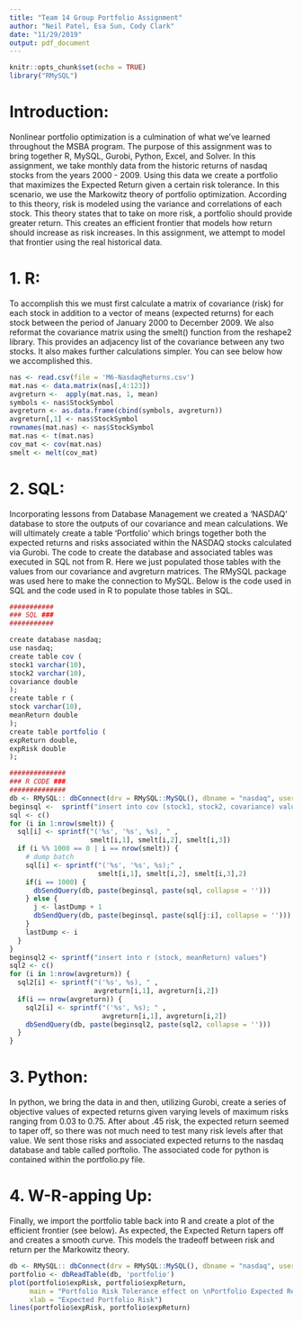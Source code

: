 ---
title: "Team 14 Group Portfolio Assignment"
author: "Neil Patel, Esa Sun, Cody Clark"
date: "11/29/2019"
output: pdf_document
---

```{r setup, include=FALSE}
knitr::opts_chunk$set(echo = TRUE)
library("RMySQL")
```

# Introduction:  

Nonlinear portfolio optimization is a culmination of what we’ve learned throughout the MSBA program. The purpose of this assignment was to bring together R, MySQL, Gurobi, Python, Excel, and Solver. In this assignment, we take monthly data from the historic returns of nasdaq stocks from the years 2000 - 2009. Using this data we create a portfolio that maximizes the Expected Return given a certain risk tolerance. In this scenario, we use the Markowitz theory of portfolio optimization. According to this theory, risk is modeled using the variance and correlations of each stock. This theory states that to take on more risk, a portfolio should provide greater return. This creates an efficient frontier that models how return should increase as risk increases. In this assignment, we attempt to model that frontier using the real historical data.  

# 1. R:  
To accomplish this we must first calculate a matrix of covariance (risk) for each stock in addition to a vector of means (expected returns) for each stock between the period of January 2000 to December 2009. We also reformat the covariance matrix using the smelt() function from the reshape2 library. This provides an adjacency list of the covariance between any two stocks. It also makes further calculations simpler. You can see below how we accomplished this. 

```{r eval=FALSE, echo=TRUE}
nas <- read.csv(file = 'M6-NasdaqReturns.csv')
mat.nas <- data.matrix(nas[,4:123])
avgreturn <-  apply(mat.nas, 1, mean)
symbols <- nas$StockSymbol
avgreturn <- as.data.frame(cbind(symbols, avgreturn))
avgreturn[,1] <- nas$StockSymbol
rownames(mat.nas) <- nas$StockSymbol
mat.nas <- t(mat.nas)
cov_mat <- cov(mat.nas)
smelt <- melt(cov_mat)

```
# 2. SQL:  
Incorporating lessons from Database Management we created a ‘NASDAQ’ database to store the outputs of our covariance and mean calculations. We will ultimately create a table ‘Portfolio’ which brings together both the expected returns and risks associated within the NASDAQ stocks calculated via Gurobi. The code to create the database and associated tables was executed in SQL not from R. Here we just populated those tables with the values from our covariance and avgreturn matrices. The RMySQL package was used here to make the connection to MySQL. Below is the code used in SQL and the code used in R to populate those tables in SQL. 

```{r eval=FALSE, echo=TRUE}
###########
### SQL ###
###########

create database nasdaq;
use nasdaq;
create table cov (
stock1 varchar(10),
stock2 varchar(10),
covariance double
);
create table r (
stock varchar(10),
meanReturn double
);
create table portfolio (
expReturn double,
expRisk double
);

##############
### R CODE ###
##############
db <- RMySQL:: dbConnect(drv = RMySQL::MySQL(), dbname = "nasdaq", username = "root", password = "root")
beginsql <-  sprintf("insert into cov (stock1, stock2, covariance) values")
sql <- c()
for (i in 1:nrow(smelt)) {
  sql[i] <- sprintf("('%s', '%s', %s), " , 
                    smelt[i,1], smelt[i,2], smelt[i,3])
  if (i %% 1000 == 0 | i == nrow(smelt)) {
    # dump batch
    sql[i] <- sprintf("('%s', '%s', %s);" , 
                      smelt[i,1], smelt[i,2], smelt[i,3],2)
    if(i == 1000) {
      dbSendQuery(db, paste(beginsql, paste(sql, collapse = '')))
    } else {
      j <- lastDump + 1
      dbSendQuery(db, paste(beginsql, paste(sql[j:i], collapse = '')))
    }
    lastDump <- i 
  }
}
beginsql2 <- sprintf("insert into r (stock, meanReturn) values")
sql2 <- c()
for (i in 1:nrow(avgreturn)) {
  sql2[i] <- sprintf("('%s', %s), " , 
                     avgreturn[i,1], avgreturn[i,2])
  if(i == nrow(avgreturn)) {
    sql2[i] <- sprintf("('%s', %s); " , 
                       avgreturn[i,1], avgreturn[i,2])
    dbSendQuery(db, paste(beginsql2, paste(sql2, collapse = '')))
  }
}
```

# 3. Python:  

In python, we bring the data in and then, utilizing Gurobi, create a series of objective values of expected returns given varying levels of maximum risks ranging from 0.03 to 0.75. After about .45 risk, the expected return seemed to taper off, so there was not much need to test many risk levels after that value. We sent those risks and associated expected returns to the nasdaq database and table called porftolio. The associated code for python is contained within the portfolio.py file.

# 4. W-R-apping Up:  

Finally, we import the portfolio table back into R and create a plot of the efficient frontier (see below). As expected, the Expected Return tapers off and creates a smooth curve. This models the tradeoff between risk and return per the Markowitz theory. 
```{r pressure, echo=FALSE, fig.align='center'}
db <- RMySQL:: dbConnect(drv = RMySQL::MySQL(), dbname = "nasdaq", username = "root", password = "root")
portfolio <- dbReadTable(db, 'portfolio')
plot(portfolio$expRisk, portfolio$expReturn,
     main = "Portfolio Risk Tolerance effect on \nPortfolio Expected Return", ylab = "Expected Portfolio Return",
     xlab = "Expected Portfolio Risk")
lines(portfolio$expRisk, portfolio$expReturn)
```
